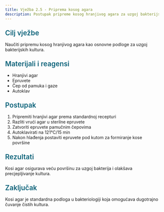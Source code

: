 ```yaml
---
title: Vježba 2.5 - Priprema kosog agara
description: Postupak pripreme kosog hranjivog agara za uzgoj bakterijskih kultura
---
```


<h3 style="color: #096279; font-size: 1.4rem; font-weight: 600; margin: 1.5rem 0 1rem 0;">Cilj vježbe</h3>

Naučiti pripremu kosog hranjivog agara kao osnovne podloge za uzgoj bakterijskih kultura.

<h3 style="color: #096279; font-size: 1.4rem; font-weight: 600; margin: 1.5rem 0 1rem 0;">Materijali i reagensi</h3>

- Hranjivi agar
- Epruvete
- Čep od pamuka i gaze
- Autoklav

<h3 style="color: #096279; font-size: 1.4rem; font-weight: 600; margin: 1.5rem 0 1rem 0;">Postupak</h3>

1. Pripremiti hranjivi agar prema standardnoj recepturi
2. Razliti vrući agar u sterilne epruvete
3. Zatvoriti epruvete pamučnim čepovima
4. Autoklavirati na 121°C/15 min
5. Nakon hlađenja postaviti epruvete pod kutom za formiranje kose površine

<h3 style="color: #096279; font-size: 1.4rem; font-weight: 600; margin: 1.5rem 0 1rem 0;">Rezultati</h3>

Kosi agar osigurava veću površinu za uzgoj bakterija i olakšava precjepljivanje kultura.

<h3 style="color: #096279; font-size: 1.4rem; font-weight: 600; margin: 1.5rem 0 1rem 0;">Zaključak</h3>

Kosi agar je standardna podloga u bakteriologiji koja omogućava dugotrajno čuvanje čistih kultura.